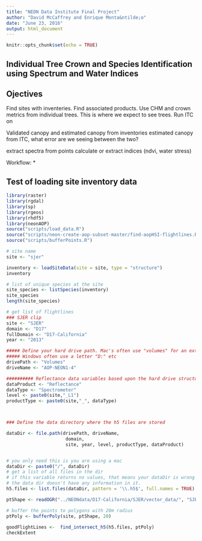 ```yaml
---
title: "NEON Data Institute Final Project"
author: "David McCaffrey and Enrique Monta&ntilde;o"
date: "June 23, 2016"
output: html_document
---
```


```r
knitr::opts_chunk$set(echo = TRUE)
```

## Individual Tree Crown and Species Identification using Spectrum and Water Indices

## Ojectives

Find sites with inventeries.  Find associated products.  Use CHM and crown metrics from individual trees.  This is where we expect to see trees.  Run ITC on 

Validated canopy and estimated canopy from inventories
estimated canopy from ITC, what error are we seeing between the two?

extract spectra from points
calculate or extract indices (ndvi, water stress)


Workflow:
* 


## Test of loading site inventory data 

```r
library(raster)
library(rgdal)
library(sp)
library(rgeos)
library(rhdf5)
library(neonAOP)
source("scripts/load_data.R")
source("scripts/neon-create-aop-subset-master/find-aopHSI-flightlines.R")
source("scripts/bufferPoints.R")

# site name
site <- "sjer"

inventory <- loadSiteData(site = site, type = "structure")
inventory

# list of unique species at the site
site_species <- listSpecies(inventory)
site_species
length(site_species)

# get list of flightlines
### SJER clip
site <- "SJER"
domain <- "D17"
fullDomain <- "D17-California"
year <- "2013"

##### Define your hard drive path. Mac's often use "volumes" for an external hard drive
##### Windows often use a letter "D:" etc
drivePath <- "Volumes"
driveName <- "AOP-NEON1-4"

########## Reflectance data variables based upon the hard drive structure
dataProduct <- "Reflectance"
dataType <- "Spectrometer"
level <- paste0(site,"_L1")
productType <- paste0(site,"_", dataType)



### Define the data directory where the h5 files are stored

dataDir <- file.path(drivePath, driveName,
                      domain,
                      site, year, level, productType, dataProduct)


# you only need this is you are using a mac
dataDir <- paste0("/", dataDir)
# get a list of all files in the dir
# if this variable returns no values, that means your dataDir is wrong OR
# the data dir doesn't have any information in it.
h5.files <- list.files(dataDir, pattern = '\\.h5$', full.names = TRUE)

ptShape <- readOGR("../NEONdata/D17-California/SJER/vector_data/", "SJER_plot_centroids")

# buffer the points to polygons with 20m radius
ptPoly <- bufferPoly(site, ptShape, 20)
  
goodFlightLines <-  find_intersect_h5(h5.files, ptPoly)
checkExtent




```

